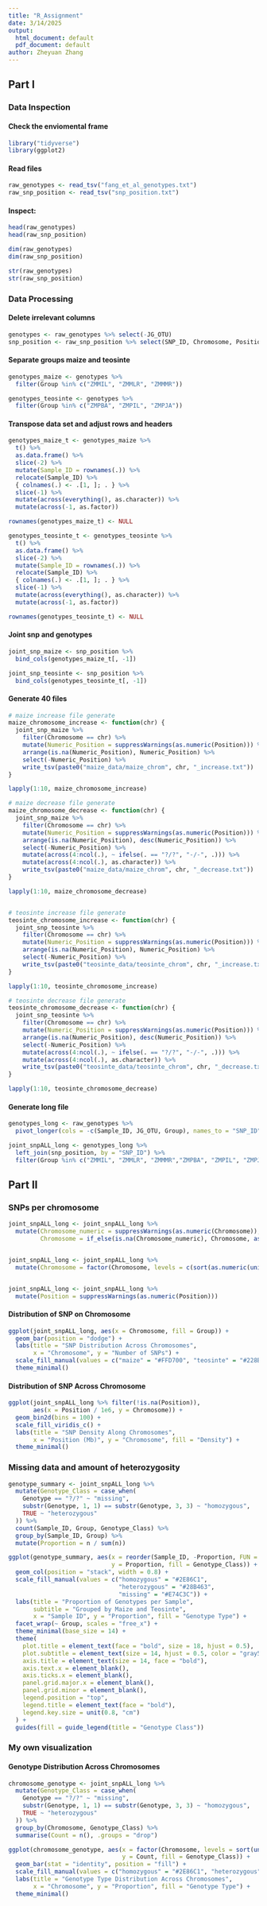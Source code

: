 ```yaml
---
title: "R_Assignment"
date: 3/14/2025
output:
  html_document: default
  pdf_document: default
author: Zheyuan Zhang
---
```

## Part I

### Data Inspection

#### Check the enviomental frame
```r
library("tidyverse")
library(ggplot2)
```
#### Read files
```r
raw_genotypes <- read_tsv("fang_et_al_genotypes.txt")
raw_snp_position <- read_tsv("snp_position.txt")

```
#### Inspect:
```r
head(raw_genotypes)
head(raw_snp_position)

dim(raw_genotypes)
dim(raw_snp_position)

str(raw_genotypes)
str(raw_snp_position)

```
### Data Processing

#### Delete irrelevant columns
```r
genotypes <- raw_genotypes %>% select(-JG_OTU)
snp_position <- raw_snp_position %>% select(SNP_ID, Chromosome, Position)
```
#### Separate groups maize and teosinte
```r
genotypes_maize <- genotypes %>% 
  filter(Group %in% c("ZMMIL", "ZMMLR", "ZMMMR")) 

genotypes_teosinte <- genotypes %>% 
  filter(Group %in% c("ZMPBA", "ZMPIL", "ZMPJA"))
```
#### Transpose data set and adjust rows and headers
```r
genotypes_maize_t <- genotypes_maize %>%
  t() %>%
  as.data.frame() %>%
  slice(-2) %>%
  mutate(Sample_ID = rownames(.)) %>%
  relocate(Sample_ID) %>%
  { colnames(.) <- .[1, ]; . } %>%
  slice(-1) %>%
  mutate(across(everything(), as.character)) %>%
  mutate(across(-1, as.factor))

rownames(genotypes_maize_t) <- NULL

genotypes_teosinte_t <- genotypes_teosinte %>%
  t() %>%
  as.data.frame() %>%
  slice(-2) %>%
  mutate(Sample_ID = rownames(.)) %>%
  relocate(Sample_ID) %>%
  { colnames(.) <- .[1, ]; . } %>%
  slice(-1) %>%
  mutate(across(everything(), as.character)) %>%
  mutate(across(-1, as.factor))

rownames(genotypes_teosinte_t) <- NULL

```
#### Joint snp and genotypes
```r
joint_snp_maize <- snp_position %>%
  bind_cols(genotypes_maize_t[, -1])

joint_snp_teosinte <- snp_position %>% 
  bind_cols(genotypes_teosinte_t[, -1])
```
#### Generate 40 files
```r
# maize increase file generate
maize_chromosome_increase <- function(chr) {
  joint_snp_maize %>%
    filter(Chromosome == chr) %>%
    mutate(Numeric_Position = suppressWarnings(as.numeric(Position))) %>%  
    arrange(is.na(Numeric_Position), Numeric_Position) %>%  
    select(-Numeric_Position) %>%
    write_tsv(paste0("maize_data/maize_chrom", chr, "_increase.txt"))
}

lapply(1:10, maize_chromosome_increase)

# maize decrease file generate
maize_chromosome_decrease <- function(chr) {
  joint_snp_maize %>%
    filter(Chromosome == chr) %>%
    mutate(Numeric_Position = suppressWarnings(as.numeric(Position))) %>%  
    arrange(is.na(Numeric_Position), desc(Numeric_Position)) %>%  
    select(-Numeric_Position) %>%
    mutate(across(4:ncol(.), ~ ifelse(. == "?/?", "-/-", .))) %>% 
    mutate(across(4:ncol(.), as.character)) %>%
    write_tsv(paste0("maize_data/maize_chrom", chr, "_decrease.txt"))
}

lapply(1:10, maize_chromosome_decrease)


# teosinte increase file generate
teosinte_chromosome_increase <- function(chr) {
  joint_snp_teosinte %>%
    filter(Chromosome == chr) %>%
    mutate(Numeric_Position = suppressWarnings(as.numeric(Position))) %>%
    arrange(is.na(Numeric_Position), Numeric_Position) %>%
    select(-Numeric_Position) %>%
    write_tsv(paste0("teosinte_data/teosinte_chrom", chr, "_increase.txt"))
}

lapply(1:10, teosinte_chromosome_increase)

# teosinte decrease file generate
teosinte_chromosome_decrease <- function(chr) {
  joint_snp_teosinte %>%
    filter(Chromosome == chr) %>%
    mutate(Numeric_Position = suppressWarnings(as.numeric(Position))) %>%  
    arrange(is.na(Numeric_Position), desc(Numeric_Position)) %>%  
    select(-Numeric_Position) %>%  
    mutate(across(4:ncol(.), ~ ifelse(. == "?/?", "-/-", .))) %>%  
    mutate(across(4:ncol(.), as.character)) %>%
    write_tsv(paste0("teosinte_data/teosinte_chrom", chr, "_decrease.txt"))
}

lapply(1:10, teosinte_chromosome_decrease)

```
#### Generate long file 
```r
genotypes_long <- raw_genotypes %>%
  pivot_longer(cols = -c(Sample_ID, JG_OTU, Group), names_to = "SNP_ID", values_to = "Genotype")

joint_snpALL_long <- genotypes_long %>%
  left_join(snp_position, by = "SNP_ID") %>% 
  filter(Group %in% c("ZMMIL", "ZMMLR", "ZMMMR","ZMPBA", "ZMPIL", "ZMPJA"))
```

## Part II

### SNPs per chromosome
```r
joint_snpALL_long <- joint_snpALL_long %>%
  mutate(Chromosome_numeric = suppressWarnings(as.numeric(Chromosome)),  
         Chromosome = if_else(is.na(Chromosome_numeric), Chromosome, as.character(Chromosome_numeric))) 


joint_snpALL_long <- joint_snpALL_long %>%
  mutate(Chromosome = factor(Chromosome, levels = c(sort(as.numeric(unique(Chromosome[!Chromosome %in% c("unknown", "multiple")]))), "unknown", "multiple")))


joint_snpALL_long <- joint_snpALL_long %>%
  mutate(Position = suppressWarnings(as.numeric(Position))) 
```

#### Distribution of SNP on Chromosome
```r
ggplot(joint_snpALL_long, aes(x = Chromosome, fill = Group)) +
  geom_bar(position = "dodge") +
  labs(title = "SNP Distribution Across Chromosomes",
       x = "Chromosome", y = "Number of SNPs") +
  scale_fill_manual(values = c("maize" = "#FFD700", "teosinte" = "#228B22")) +
  theme_minimal()
```

#### Distribution of SNP Across Chromosome
```r
ggplot(joint_snpALL_long %>% filter(!is.na(Position)), 
       aes(x = Position / 1e6, y = Chromosome)) +
  geom_bin2d(bins = 100) +  
  scale_fill_viridis_c() + 
  labs(title = "SNP Density Along Chromosomes",
       x = "Position (Mb)", y = "Chromosome", fill = "Density") +
  theme_minimal()
```

### Missing data and amount of heterozygosity
```r
genotype_summary <- joint_snpALL_long %>%
  mutate(Genotype_Class = case_when(
    Genotype == "?/?" ~ "missing",
    substr(Genotype, 1, 1) == substr(Genotype, 3, 3) ~ "homozygous",
    TRUE ~ "heterozygous"
  )) %>%
  count(Sample_ID, Group, Genotype_Class) %>%
  group_by(Sample_ID, Group) %>%
  mutate(Proportion = n / sum(n))

ggplot(genotype_summary, aes(x = reorder(Sample_ID, -Proportion, FUN = sum), 
                             y = Proportion, fill = Genotype_Class)) +
  geom_col(position = "stack", width = 0.8) +
  scale_fill_manual(values = c("homozygous" = "#2E86C1", 
                               "heterozygous" = "#28B463",  
                               "missing" = "#E74C3C")) +
  labs(title = "Proportion of Genotypes per Sample",
       subtitle = "Grouped by Maize and Teosinte",
       x = "Sample ID", y = "Proportion", fill = "Genotype Type") +
  facet_wrap(~ Group, scales = "free_x") +
  theme_minimal(base_size = 14) +
  theme(
    plot.title = element_text(face = "bold", size = 18, hjust = 0.5),  
    plot.subtitle = element_text(size = 14, hjust = 0.5, color = "gray50"),  
    axis.title = element_text(size = 14, face = "bold"),  
    axis.text.x = element_blank(),  
    axis.ticks.x = element_blank(),  
    panel.grid.major.x = element_blank(),  
    panel.grid.minor = element_blank(),  
    legend.position = "top",  
    legend.title = element_text(face = "bold"),  
    legend.key.size = unit(0.8, "cm")  
  ) +
  guides(fill = guide_legend(title = "Genotype Class"))

```

### My own visualization
#### Genotype Distribution Across Chromosomes
```r
chromosome_genotype <- joint_snpALL_long %>%
  mutate(Genotype_Class = case_when(
    Genotype == "?/?" ~ "missing",
    substr(Genotype, 1, 1) == substr(Genotype, 3, 3) ~ "homozygous",
    TRUE ~ "heterozygous"
  )) %>%
  group_by(Chromosome, Genotype_Class) %>%
  summarise(Count = n(), .groups = "drop")

ggplot(chromosome_genotype, aes(x = factor(Chromosome, levels = sort(unique(Chromosome))), 
                                y = Count, fill = Genotype_Class)) +
  geom_bar(stat = "identity", position = "fill") +  
  scale_fill_manual(values = c("homozygous" = "#2E86C1", "heterozygous" = "#28B463", "missing" = "#E74C3C")) +
  labs(title = "Genotype Type Distribution Across Chromosomes",
       x = "Chromosome", y = "Proportion", fill = "Genotype Type") +
  theme_minimal()

```


